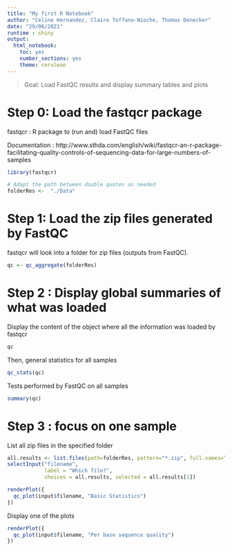 ```yaml
---
title: "My first R Notebook"
author: "Celine Hernandez, Claire Toffano-Nioche, Thomas Denecker"
date: "29/06/2021"
runtime : shiny
output: 
  html_notebook: 
    toc: yes
    number_sections: yes
    theme: cerulean
---
```



> Goal: Load FastQC results and display summary tables and plots

# Step 0: Load the fastqcr package

fastqcr : R package to (run and) load FastQC files

Documentation : http://www.sthda.com/english/wiki/fastqcr-an-r-package-facilitating-quality-controls-of-sequencing-data-for-large-numbers-of-samples
```r
library(fastqcr)
```

```r
# Adapt the path between double quotes as needed
folderRes <-  "./Data"
```

# Step 1: Load the zip files generated by FastQC

fastqcr will look into a folder for zip files (outputs from FastQC).

```r
qc <- qc_aggregate(folderRes)
```

# Step 2 : Display global summaries of what was loaded

Display the content of the object where all the information was loaded by fastqcr
```r
qc
```

Then, general statistics for all samples
```r
qc_stats(qc)
```

Tests performed by FastQC on all samples
```r
summary(qc)
```

# Step 3 : focus on one sample

List all zip files in the specified folder
```r
all.results <- list.files(path=folderRes, pattern="*.zip", full.names=TRUE)
selectInput("filename", 
            label = "Which file?",
            choices = all.results, selected = all.results[1])
```

```r
renderPlot({
  qc_plot(input$filename, "Basic Statistics")
})
```

Display one of the plots
```r
renderPlot({
  qc_plot(input$filename, "Per base sequence quality")
})
```


